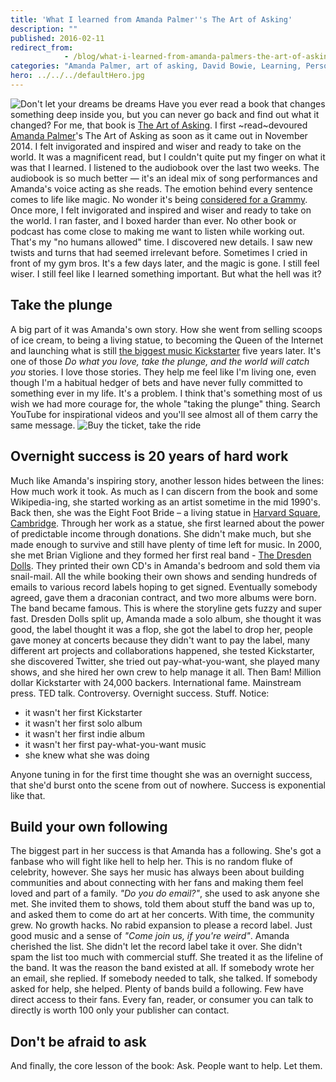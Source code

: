 ```yaml
---
title: 'What I learned from Amanda Palmer''s The Art of Asking'
description: ""
published: 2016-02-11
redirect_from: 
            - /blog/what-i-learned-from-amanda-palmers-the-art-of-asking/swizec/6771
categories: "Amanda Palmer, art of asking, David Bowie, Learning, Personal"
hero: ../../../defaultHero.jpg
---
```

![Don&#x27;t let your dreams be dreams](./img/media-ACcXRXwUqJ6Ok-giphy.gif) Have you ever read a book that changes something deep inside you, but you can never go back and find out what it changed? For me, that book is [The Art of Asking](http://www.amazon.com/The-Art-Asking-Learned-Worrying/dp/1455581089). I first ~read~devoured [Amanda Palmer](http://amandapalmer.net "Amanda Palmer")&#x27;s The Art of Asking as soon as it came out in November 2014. I felt invigorated and inspired and wiser and ready to take on the world. It was a magnificent read, but I couldn&#x27;t quite put my finger on what it was that I learned. I listened to the audiobook over the last two weeks. The audiobook is so much better — it&#x27;s an ideal mix of song performances and Amanda&#x27;s voice acting as she reads. The emotion behind every sentence comes to life like magic. No wonder it&#x27;s being [considered for a Grammy](http://blog.amandapalmer.net/grammy-consideration/). Once more, I felt invigorated and inspired and wiser and ready to take on the world. I ran faster, and I boxed harder than ever. No other book or podcast has come close to making me want to listen while working out. That&#x27;s my &quot;no humans allowed&quot; time. I discovered new details. I saw new twists and turns that had seemed irrelevant before. Sometimes I cried in front of my gym bros. It&#x27;s a few days later, and the magic is gone. I still feel wiser. I still feel like I learned something important. But what the hell was it?

## Take the plunge

A big part of it was Amanda&#x27;s own story. How she went from selling scoops of ice cream, to being a living statue, to becoming the Queen of the Internet and launching what is still [the biggest music Kickstarter](https://www.kickstarter.com/projects/amandapalmer/amanda-palmer-the-new-record-art-book-and-tour?ref=category_most_funded) five years later. It&#x27;s one of those _Do what you love, take the plunge, and the world will catch you_ stories. I love those stories. They help me feel like I&#x27;m living one, even though I&#x27;m a habitual hedger of bets and have never fully committed to something ever in my life. It&#x27;s a problem. I think that&#x27;s something most of us wish we had more courage for, the whole &quot;taking the plunge&quot; thing. Search YouTube for inspirational videos and you&#x27;ll see almost all of them carry the same message. ![Buy the ticket, take the ride](http://www.cc-chapman.com/wp-content/uploads/2015/08/BUY-THE-TICKET-TAKE-THE-RIDE..png)

## Overnight success is 20 years of hard work

Much like Amanda&#x27;s inspiring story, another lesson hides between the lines: How much work it took. As much as I can discern from the book and some Wikipedia-ing, she started working as an artist sometime in the mid 1990&#x27;s. Back then, she was the Eight Foot Bride – a living statue in [Harvard Square, Cambridge](<http://maps.google.com/maps?ll=42.3736111111,-71.1188888889&amp;spn=0.01,0.01&amp;q=42.3736111111,-71.1188888889 (Harvard%20Square)&amp;t=h> "Harvard Square"). Through her work as a statue, she first learned about the power of predictable income through donations. She didn&#x27;t make much, but she made enough to survive and still have plenty of time left for music. In 2000, she met Brian Viglione and they formed her first real band - [The Dresden Dolls](http://www.dresdendolls.com/ "The Dresden Dolls"). They printed their own CD&#x27;s in Amanda&#x27;s bedroom and sold them via snail-mail. All the while booking their own shows and sending hundreds of emails to various record labels hoping to get signed. Eventually somebody agreed, gave them a draconian contract, and two more albums were born. The band became famous. This is where the storyline gets fuzzy and super fast. Dresden Dolls split up, Amanda made a solo album, she thought it was good, the label thought it was a flop, she got the label to drop her, people gave money at concerts because they didn&#x27;t want to pay the label, many different art projects and collaborations happened, she tested Kickstarter, she discovered Twitter, she tried out pay-what-you-want, she played many shows, and she hired her own crew to help manage it all. Then Bam! Million dollar Kickstarter with 24,000 backers. International fame. Mainstream press. TED talk. Controversy. Overnight success. Stuff. Notice:

- it wasn&#x27;t her first Kickstarter
- it wasn&#x27;t her first solo album
- it wasn&#x27;t her first indie album
- it wasn&#x27;t her first pay-what-you-want music
- she knew what she was doing

Anyone tuning in for the first time thought she was an overnight success, that she&#x27;d burst onto the scene from out of nowhere. Success is exponential like that.

## Build your own following

The biggest part in her success is that Amanda has a following. She&#x27;s got a fanbase who will fight like hell to help her. This is no random fluke of celebrity, however. She says her music has always been about building communities and about connecting with her fans and making them feel loved and part of a family. _&quot;Do you do email?&quot;_, she used to ask anyone she met. She invited them to shows, told them about stuff the band was up to, and asked them to come do art at her concerts. With time, the community grew. No growth hacks. No rabid expansion to please a record label. Just good music and a sense of _&quot;Come join us, if you&#x27;re weird&quot;_. Amanda cherished the list. She didn&#x27;t let the record label take it over. She didn&#x27;t spam the list too much with commercial stuff. She treated it as the lifeline of the band. It was the reason the band existed at all. If somebody wrote her an email, she replied. If somebody needed to talk, she talked. If somebody asked for help, she helped. Plenty of bands build a following. Few have direct access to their fans. Every fan, reader, or consumer you can talk to directly is worth 100 only your publisher can contact.

## Don&#x27;t be afraid to ask

And finally, the core lesson of the book: Ask. People want to help. Let them.